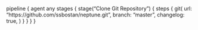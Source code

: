 pipeline {
    agent any
    stages {
        stage("Clone Git Repository") {
            steps {
                git(
                    url: "https://github.com/ssbostan/neptune.git",
                    branch: "master",
                    changelog: true, 
                )
            }
        }
    }
}
